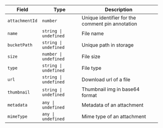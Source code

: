 | Field | Type | Description |
| --- | --- | --- |
| `attachmentId` | `number` | Unique identifier for the comment pin annotation |
| `name` | `string \| undefined` | File name |
| `bucketPath` | `string \| undefined` | Unique path in storage |
| `size` | `number \| undefined` | File size |
| `type` | `string \| undefined` | File type |
| `url` | `string \| undefined` | Download url of a file |
| `thumbnail` | `string \| undefined` | Thumbnail img in base64 format |
| `metadata` | `any \| undefined` | Metadata of an attachment |
| `mimeType` | `any \| undefined` | Mime type of an attachment |